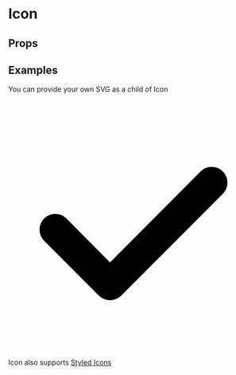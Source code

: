 
<Meta title="2. Objects|Icon" component={Icon} />

# Icon

## Props

<Props of={Icon} />

## Examples

You can provide your own SVG as a child of Icon

<Preview>
    <Story name="Provide own SVG">
        <ThemeProvider>
            <Icon width="32px" height="32px">
                <svg viewBox="0 0 128 128">
                    <path
                        d="M52 102a8 8 0 01-5.7-2.3l-28-28a8 8 0 0111.4-11.4L52 82.7l46.3-46.4a8 8 0 0111.4 11.4l-52 52A8 8 0 0152 102z"
                        fillRule="evenodd"
                    />
                </svg>
            </Icon>
        </ThemeProvider>
    </Story>
</Preview>

Icon also supports [Styled Icons](https://styled-icons.js.org/)

<Preview>
    <Story name="Use Styled Icons">
        <ThemeProvider>
            <Icon width="32px" height="32px">
                <AccountCircle />
            </Icon>
        </ThemeProvider>
    </Story>
</Preview>
